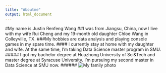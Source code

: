 ---
title: "Aboutme"
output: html_document
---

#My name is Justin Renfeng Wang
##I was from Jiangsu, China, now I live with my wife Rui Cheng and my 19-month old daughter Chloe Wang in Colleyville, TX.
###My hobbies are data analysis and playing console games in my spare time.
#### I currently stay at home with my daughter and wife. At the same time, I'm taking Data Science master program in SMU.
##### I got my bachelor degree at Huazhong University of Sci&Tech and master degree at Syracuse University. I'm pursuing my second master in Data Science at SMU now.
###### ![My family photo](C:\Users\wrf0\Documents\SMU Data Science Program\Doing Data Science\Week 12 Web pages and R Shiny\Introduction of myself\Introduction)

